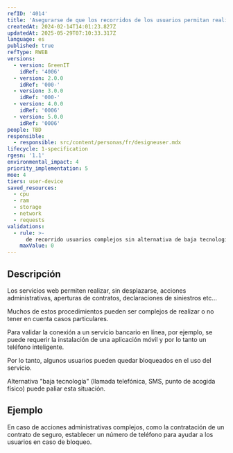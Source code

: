 ```yaml
---
refID: '4014'
title: 'Asegurarse de que los recorridos de los usuarios permitan realizar la acción prevista'
createdAt: 2024-02-14T14:01:23.827Z
updatedAt: 2025-05-29T07:10:33.317Z
language: es
published: true
refType: RWEB
versions:
  - version: GreenIT
    idRef: '4006'
  - version: 2.0.0
    idRef: '000-'
  - version: 3.0.0
    idRef: '000-'
  - version: 4.0.0
    idRef: '0006'
  - version: 5.0.0
    idRef: '0006'
people: TBD
responsible:
  - responsible: src/content/personas/fr/designeuser.mdx
lifecycle: 1-specification
rgesn: '1.1'
environmental_impact: 4
priority_implementation: 5
moe: 4
tiers: user-device
saved_resources:
  - cpu
  - ram
  - storage
  - network
  - requests
validations:
  - rule: >-
      de recorrido usuarios complejos sin alternativa de baja tecnología
    maxValue: 0
---
```


## Descripción

Los servicios web permiten realizar, sin desplazarse, acciones administrativas, aperturas de contratos, declaraciones de siniestros etc...

Muchos de estos procedimientos pueden ser complejos de realizar o no tener en cuenta casos particulares.

Para validar la conexión a un servicio bancario en línea, por ejemplo, se puede requerir la instalación de una aplicación móvil y por lo tanto un teléfono inteligente.

Por lo tanto, algunos usuarios pueden quedar bloqueados en el uso del servicio. 

Alternativa "baja tecnología" (llamada telefónica, SMS, punto de acogida físico) puede paliar esta situación.

## Ejemplo

En caso de acciones administrativas complejos, como la contratación de un contrato de seguro, establecer un número de teléfono para ayudar a los usuarios en caso de bloqueo.



